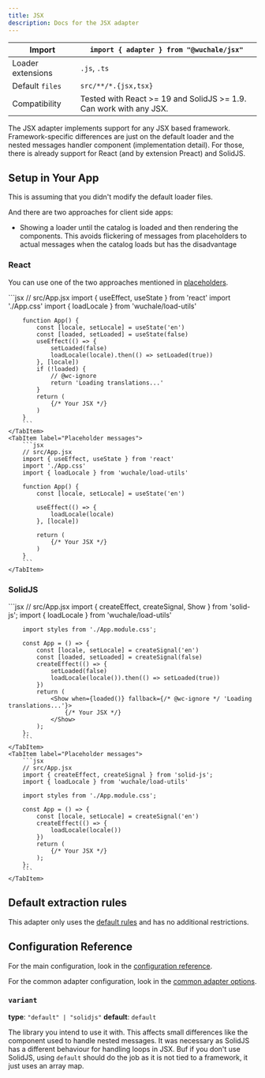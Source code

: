 ```yaml
---
title: JSX
description: Docs for the JSX adapter
---
```


Import | `import { adapter } from "@wuchale/jsx"`
-|-
Loader extensions | `.js`, `.ts`
Default `files` | `src/**/*.{jsx,tsx}`
Compatibility | Tested with React >= 19 and SolidJS >= 1.9. Can work with any JSX.

The JSX adapter implements support for any JSX based framework.
Framework-specific differences are just on the default loader and the nested
messages handler component (implementation detail). For those, there is already
support for React (and by extension Preact) and SolidJS.

## Setup in Your App

This is assuming that you didn't modify the default loader files.

And there are two approaches for client side apps:

- Showing a loader until the catalog is loaded and then rendering the components. This avoids flickering of messages from placeholders to actual messages when the catalog loads but has the disadvantage

### React

You can use one of the two approaches mentioned in [placeholders](/guides/placeholders).


<Tabs>
    <TabItem label="Loading message">
        ```jsx
        // src/App.jsx
        import { useEffect, useState } from 'react'
        import './App.css'
        import { loadLocale } from 'wuchale/load-utils'

        function App() {
            const [locale, setLocale] = useState('en')
            const [loaded, setLoaded] = useState(false)
            useEffect(() => {
                setLoaded(false)
                loadLocale(locale).then(() => setLoaded(true))
            }, [locale])
            if (!loaded) {
                // @wc-ignore
                return 'Loading translations...'
            }
            return (
                {/* Your JSX */}
            )
        }
        ```
    </TabItem>
    <TabItem label="Placeholder messages">
        ```jsx
        // src/App.jsx
        import { useEffect, useState } from 'react'
        import './App.css'
        import { loadLocale } from 'wuchale/load-utils'

        function App() {
            const [locale, setLocale] = useState('en')

            useEffect(() => {
                loadLocale(locale)
            }, [locale])

            return (
                {/* Your JSX */}
            )
        }
        ```
    </TabItem>
</Tabs>


### SolidJS

<Tabs>
    <TabItem label="Loader">
        ```jsx
        // src/App.jsx
        import { createEffect, createSignal, Show } from 'solid-js';
        import { loadLocale } from 'wuchale/load-utils'

        import styles from './App.module.css';

        const App = () => {
            const [locale, setLocale] = createSignal('en')
            const [loaded, setLoaded] = createSignal(false)
            createEffect(() => {
                setLoaded(false)
                loadLocale(locale()).then(() => setLoaded(true))
            })
            return (
                <Show when={loaded()} fallback={/* @wc-ignore */ 'Loading translations...'}>
                    {/* Your JSX */}
                </Show>
            );
        };
        ```
    </TabItem>
    <TabItem label="Placeholder messages">
        ```jsx
        // src/App.jsx
        import { createEffect, createSignal } from 'solid-js';
        import { loadLocale } from 'wuchale/load-utils'

        import styles from './App.module.css';

        const App = () => {
            const [locale, setLocale] = createSignal('en')
            createEffect(() => {
                loadLocale(locale())
            })
            return (
                {/* Your JSX */}
            );
        };
        ```
    </TabItem>
</Tabs>

## Default extraction rules

This adapter only uses the [default rules](/guides/rules) and has no additional restrictions.

## Configuration Reference

For the main configuration, look in the [configuration reference](/reference/config).

For the common adapter configuration, look in the [common adapter options](/reference/adapter-common/).

### `variant`

**type**: `"default" | "solidjs"`
**default**: `default`

The library you intend to use it with. This affects small differences like the
component used to handle nested messages. It was necessary as SolidJS has a
different behaviour for handling loops in JSX. Buf if you don't use SolidJS,
using `default` should do the job as it is not tied to a framework, it just
uses an array map.
